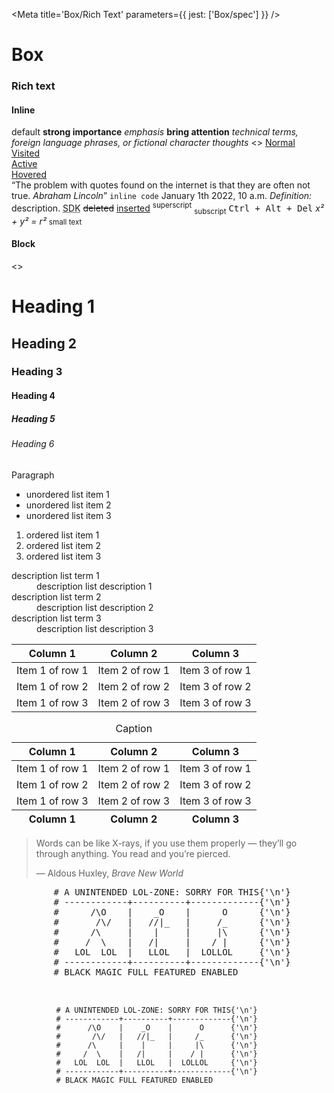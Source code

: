 
<Meta title='Box/Rich Text' parameters={{ jest: ['Box/spec'] }} />

# Box

### Rich text

#### Inline

<Preview>
  <Story name='default'>
    <Box fontFamily='sans' fontScale='p1' richText='inline'>
      default
    </Box>
  </Story>
</Preview>

<Preview>
  <Story name='strong'>
    <Box fontFamily='sans' fontScale='p1' richText='inline'>
      <strong>strong importance</strong>
    </Box>
  </Story>
</Preview>

<Preview>
  <Story name='em'>
    <Box fontFamily='sans' fontScale='p1' richText='inline'>
      <em>emphasis</em>
    </Box>
  </Story>
</Preview>

<Preview>
  <Story name='b'>
    <Box fontFamily='sans' fontScale='p1' richText='inline'>
      <b>bring attention</b>
    </Box>
  </Story>
</Preview>

<Preview>
  <Story name='i'>
    <Box fontFamily='sans' fontScale='p1' richText='inline'>
      <i>technical terms, foreign language phrases, or fictional character thoughts</i>
    </Box>
  </Story>
</Preview>

<Preview>
  <Story name='a'>
    <Box fontFamily='sans' fontScale='p1' richText='inline'>
      <>
        <a href='#'>Normal</a><br />
        <a href='#' className='is-visited'>Visited</a><br />
        <a href='#' className='is-active'>Active</a><br />
        <a href='#' className='is-hovered'>Hovered</a><br />
      </>
    </Box>
  </Story>
</Preview>

<Preview>
  <Story name='q and cite'>
    <Box fontFamily='sans' fontScale='p1' richText='inline'>
      <q>The problem with quotes found on the internet is that they are often not true. <cite>Abraham Lincoln</cite></q>
    </Box>
  </Story>
</Preview>

<Preview>
  <Story name='code'>
    <Box fontFamily='sans' fontScale='p1' richText='inline'>
      <code>inline code</code>
    </Box>
  </Story>
</Preview>

<Preview>
  <Story name='time'>
    <Box fontFamily='sans' fontScale='p1' richText='inline'>
      <time dateTime='20220101 10:00'>January 1th 2022, 10 a.m.</time>
    </Box>
  </Story>
</Preview>

<Preview>
  <Story name='dfn'>
    <Box fontFamily='sans' fontScale='p1' richText='inline'>
      <dfn>Definition:</dfn> description.
    </Box>
  </Story>
</Preview>

<Preview>
  <Story name='abbr'>
    <Box fontFamily='sans' fontScale='p1' richText='inline'>
      <abbr title='Source Development Kit'>SDK</abbr>
    </Box>
  </Story>
</Preview>

<Preview>
  <Story name='del and ins'>
    <Box fontFamily='sans' fontScale='p1' richText='inline'>
      <del>deleted</del> <ins>inserted</ins>
    </Box>
  </Story>
</Preview>

<Preview>
  <Story name='sup and sub'>
    <Box fontFamily='sans' fontScale='p1' richText='inline'>
      <sup>superscript</sup> <sub>subscript</sub>
    </Box>
  </Story>
</Preview>

<Preview>
  <Story name='kbd'>
    <Box fontFamily='sans' fontScale='p1' richText='inline'>
      <kbd>Ctrl + Alt + Del</kbd>
    </Box>
  </Story>
</Preview>

<Preview>
  <Story name='var'>
    <Box fontFamily='sans' fontScale='p1' richText='inline'>
      <var>x² + y² = r²</var>
    </Box>
  </Story>
</Preview>

<Preview>
  <Story name='small'>
    <Box fontFamily='sans' fontScale='p1' richText='inline'>
      <small>small text</small>
    </Box>
  </Story>
</Preview>

#### Block

<Preview>
  <Story name='hx'>
    <Box fontFamily='sans' fontScale='p1' richText='block'>
      <>
        <h1>Heading 1</h1>
        <h2>Heading 2</h2>
        <h3>Heading 3</h3>
        <h4>Heading 4</h4>
        <h5>Heading 5</h5>
        <h6>Heading 6</h6>
      </>
    </Box>
  </Story>
</Preview>

<Preview>
  <Story name='p'>
    <Box fontFamily='sans' fontScale='p1' richText='block'>
      <p>Paragraph</p>
    </Box>
  </Story>
</Preview>

<Preview>
  <Story name='ul'>
    <Box fontFamily='sans' fontScale='p1' richText='block'>
      <ul>
        <li>unordered list item 1</li>
        <li>unordered list item 2</li>
        <li>unordered list item 3</li>
      </ul>
    </Box>
  </Story>
</Preview>

<Preview>
  <Story name='ol'>
    <Box fontFamily='sans' fontScale='p1' richText='block'>
      <ol>
        <li>ordered list item 1</li>
        <li>ordered list item 2</li>
        <li>ordered list item 3</li>
      </ol>
    </Box>
  </Story>
</Preview>

<Preview>
  <Story name='dl'>
    <Box fontFamily='sans' fontScale='p1' richText='block'>
      <dl>
        <dt>description list term 1</dt>
        <dd>description list description 1</dd>
        <dt>description list term 2</dt>
        <dd>description list description 2</dd>
        <dt>description list term 3</dt>
        <dd>description list description 3</dd>
      </dl>
    </Box>
  </Story>
</Preview>

<Preview>
  <Story name='table (simple)'>
    <Box fontFamily='sans' fontScale='p1' richText='block'>
      <table>
        <thead>
          <tr>
            <th>Column 1</th>
            <th>Column 2</th>
            <th>Column 3</th>
          </tr>
        </thead>
        <tbody>
          <tr>
            <td>Item 1 of row 1</td>
            <td>Item 2 of row 1</td>
            <td>Item 3 of row 1</td>
          </tr>
          <tr>
            <td>Item 1 of row 2</td>
            <td>Item 2 of row 2</td>
            <td>Item 3 of row 2</td>
          </tr>
          <tr>
            <td>Item 1 of row 3</td>
            <td>Item 2 of row 3</td>
            <td>Item 3 of row 3</td>
          </tr>
        </tbody>
      </table>
    </Box>
  </Story>
</Preview>

<Preview>
  <Story name='table (complex)'>
    <Box fontFamily='sans' fontScale='p1' richText='block'>
      <table>
        <caption>Caption</caption>
        <thead>
          <tr>
            <th>Column 1</th>
            <th>Column 2</th>
            <th>Column 3</th>
          </tr>
        </thead>
        <tfoot>
          <tr>
            <th>Column 1</th>
            <th>Column 2</th>
            <th>Column 3</th>
          </tr>
        </tfoot>
        <tbody>
          <tr>
            <td>Item 1 of row 1</td>
            <td>Item 2 of row 1</td>
            <td>Item 3 of row 1</td>
          </tr>
          <tr>
            <td>Item 1 of row 2</td>
            <td>Item 2 of row 2</td>
            <td>Item 3 of row 2</td>
          </tr>
          <tr>
            <td>Item 1 of row 3</td>
            <td>Item 2 of row 3</td>
            <td>Item 3 of row 3</td>
          </tr>
        </tbody>
      </table>
    </Box>
  </Story>
</Preview>

<Preview>
  <Story name='blockquote and cite'>
    <Box fontFamily='sans' fontScale='p1' richText='block'>
      <blockquote>
        <p>
          Words can be like X-rays, if you use them properly — they’ll go through anything.
          You read and you’re pierced.
        </p>
        <footer>— Aldous Huxley, <cite>Brave New World</cite></footer>
      </blockquote>
    </Box>
  </Story>
</Preview>

<Preview>
  <Story name='pre'>
    <Box fontFamily='sans' fontScale='p1' richText='block'>
      <pre>
        # A UNINTENDED LOL-ZONE: SORRY FOR THIS{'\n'}
        # ------------+----------+-------------{'\n'}
        #      /\O    |    _O    |      O      {'\n'}
        #       /\/   |   //|_   |     /_      {'\n'}
        #      /\     |    |     |     |\      {'\n'}
        #     /  \    |   /|     |    / |      {'\n'}
        #   LOL  LOL  |   LLOL   |  LOLLOL     {'\n'}
        # ------------+----------+-------------{'\n'}
        # BLACK MAGIC FULL FEATURED ENABLED
      </pre>
    </Box>
  </Story>
</Preview>

<Preview>
  <Story name='pre with code'>
    <Box fontFamily='sans' fontScale='p1' richText='block'>
      <pre>
        <code>
          # A UNINTENDED LOL-ZONE: SORRY FOR THIS{'\n'}
          # ------------+----------+-------------{'\n'}
          #      /\O    |    _O    |      O      {'\n'}
          #       /\/   |   //|_   |     /_      {'\n'}
          #      /\     |    |     |     |\      {'\n'}
          #     /  \    |   /|     |    / |      {'\n'}
          #   LOL  LOL  |   LLOL   |  LOLLOL     {'\n'}
          # ------------+----------+-------------{'\n'}
          # BLACK MAGIC FULL FEATURED ENABLED
        </code>
      </pre>
    </Box>
  </Story>
</Preview>
